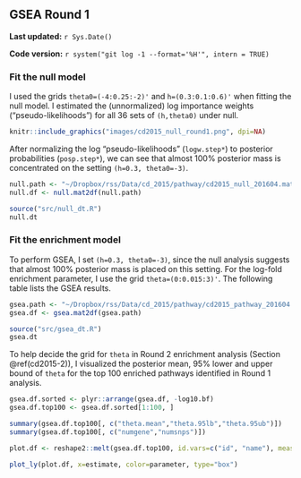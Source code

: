 ## GSEA Round 1 {#cd2015-1}

**Last updated:** `r Sys.Date()`

**Code version:** `r system("git log -1 --format='%H'", intern = TRUE)`

### Fit the null model

I used the grids `theta0=(-4:0.25:-2)'` and `h=(0.3:0.1:0.6)'` when fitting the null model. I estimated the (unnormalized) log importance weights ("pseudo-likelihoods") for all 36 sets of `(h,theta0)` under null. 

```r
knitr::include_graphics("images/cd2015_null_round1.png", dpi=NA)
```

After normalizing the log "pseudo-likelihoods" (`logw.step*`) to posterior probabilities (`posp.step*`), we can see that almost 100% posterior mass is concentrated on the setting `(h=0.3, theta0=-3)`.
```r
null.path <- "~/Dropbox/rss/Data/cd_2015/pathway/cd2015_null_201604.mat"
null.df <- null.mat2df(null.path)
```

```r
source("src/null_dt.R")
null.dt
```

### Fit the enrichment model

To perform GSEA, I set `(h=0.3, theta0=-3)`, since the null analysis suggests that almost 100% posterior mass is placed on this setting. For the log-fold enrichment parameter, I use the grid `theta=(0:0.015:3)'`. The following table lists the GSEA results. 
```r
gsea.path <- "~/Dropbox/rss/Data/cd_2015/pathway/cd2015_pathway_201604.mat"
gsea.df <- gsea.mat2df(gsea.path) 
```

```r
source("src/gsea_dt.R")
gsea.dt
```

To help decide the grid for `theta` in Round 2 enrichment analysis (Section \@ref(cd2015-2)), I visualized the posterior mean, 95% lower and upper bound of `theta` for the top 100 enriched pathways identified in Round 1 analysis.

```r
gsea.df.sorted <- plyr::arrange(gsea.df, -log10.bf)
gsea.df.top100 <- gsea.df.sorted[1:100, ]

summary(gsea.df.top100[, c("theta.mean","theta.95lb","theta.95ub")])
summary(gsea.df.top100[, c("numgene","numsnps")])
```

```r
plot.df <- reshape2::melt(gsea.df.top100, id.vars=c("id", "name"), measure.vars=c("theta.mean","theta.95lb","theta.95ub"), variable.name="parameter", value.name="estimate")

plot_ly(plot.df, x=estimate, color=parameter, type="box")
```


